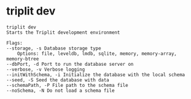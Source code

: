 # triplit dev

```
triplit dev
Starts the Triplit development environment

Flags:
--storage, -s Database storage type
    Options: file, leveldb, lmdb, sqlite, memory, memory-array, memory-btree
--dbPort, -d Port to run the database server on
--verbose, -v Verbose logging
--initWithSchema, -i Initialize the database with the local schema
--seed, -S Seed the database with data
--schemaPath, -P File path to the schema file
--noSchema, -N Do not load a schema file
```
